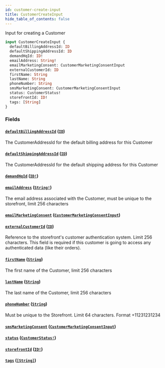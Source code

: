 ```yaml
---
id: customer-create-input
title: CustomerCreateInput
hide_table_of_contents: false
---
```



Input for creating a Customer

```graphql
input CustomerCreateInput {
  defaultBillingAddressId: ID
  defaultShippingAddressId: ID
  demandHqId: ID!
  emailAddress: String!
  emailMarketingConsent: CustomerMarketingConsentInput
  externalCustomerId: ID
  firstName: String
  lastName: String
  phoneNumber: String
  smsMarketingConsent: CustomerMarketingConsentInput
  status: CustomerStatus!
  storefrontId: ID!
  tags: [String]
}
```


### Fields

#### [`defaultBillingAddressId`](#) ([`ID`](/demand/api/graphql-admin/reference/scalars/id))

The CustomerAddressId for the default billing address for this Customer


#### [`defaultShippingAddressId`](#) ([`ID`](/demand/api/graphql-admin/reference/scalars/id))

The CustomerAddressId for the default shipping address for this Customer


#### [`demandHqId`](#) ([`ID!`](/demand/api/graphql-admin/reference/scalars/id))




#### [`emailAddress`](#) ([`String!`](/demand/api/graphql-admin/reference/scalars/string))

The email address associated with the Customer, must be unique to the storefront, limit 256 characters


#### [`emailMarketingConsent`](#) ([`CustomerMarketingConsentInput`](/demand/api/graphql-admin/reference/inputs/customer-marketing-consent-input))




#### [`externalCustomerId`](#) ([`ID`](/demand/api/graphql-admin/reference/scalars/id))

Reference to the storefront's customer authentication system. Limit 256 characters.
This field is required if this customer is going to access any authenticated data (like their orders).


#### [`firstName`](#) ([`String`](/demand/api/graphql-admin/reference/scalars/string))

The first name of the Customer, limit 256 characters


#### [`lastName`](#) ([`String`](/demand/api/graphql-admin/reference/scalars/string))

The last name of the Customer, limit 256 characters


#### [`phoneNumber`](#) ([`String`](/demand/api/graphql-admin/reference/scalars/string))

Must be unique to the Storefront. Limit 64 characters. Format +11231231234


#### [`smsMarketingConsent`](#) ([`CustomerMarketingConsentInput`](/demand/api/graphql-admin/reference/inputs/customer-marketing-consent-input))




#### [`status`](#) ([`CustomerStatus!`](/demand/api/graphql-admin/reference/enums/customer-status))




#### [`storefrontId`](#) ([`ID!`](/demand/api/graphql-admin/reference/scalars/id))




#### [`tags`](#) ([`[String]`](/demand/api/graphql-admin/reference/scalars/string))






